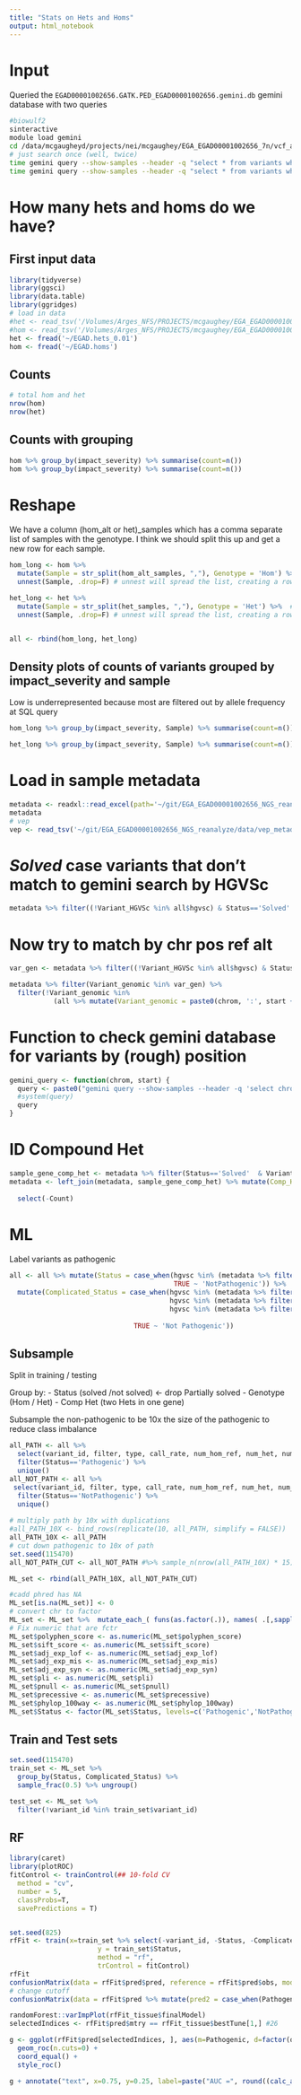```yaml
---
title: "Stats on Hets and Homs"
output: html_notebook
---
```


# Input
Queried the `EGAD00001002656.GATK.PED_EGAD00001002656.gemini.db` gemini database with two queries


```bash
#biowulf2
sinteractive
module load gemini
cd /data/mcgaugheyd/projects/nei/mcgaughey/EGA_EGAD00001002656_7n/vcf_annotated
# just search once (well, twice)
time gemini query --show-samples --header -q "select * from variants where aaf < 0.05 and filter is NULL AND (aaf_esp_all < 0.01 AND aaf_1kg_all_float < 0.01 AND af_exac_all < 0.01  AND (is_coding=1 OR is_splicing=1)) OR impact_severity='HIGH' OR clinvar_sig LIKE '%patho%'" --gt-filter "(gt_types).(*).(==HOM_ALT).(any)" EGAD00001002656.GATK.PED_EGAD00001002656.gemini.db  > EGAD.homs &
time gemini query --show-samples --header -q "select * from variants where aaf < 0.05 and filter is NULL AND (aaf_esp_all < 0.0001 AND aaf_1kg_all_float < 0.0001 AND af_exac_all < 0.0001  and (is_coding=1 OR is_splicing=1)) OR impact_severity='HIGH' OR clinvar_sig LIKE '%patho%'" --gt-filter "(gt_types).(*).(==HET).(any)" EGAD00001002656.GATK.PED_EGAD00001002656.gemini.db  > EGAD.hets &
```

# How many hets and homs do we have?
## First input data
```r
library(tidyverse)
library(ggsci)
library(data.table)
library(ggridges)
# load in data
#het <- read_tsv('/Volumes/Arges_NFS/PROJECTS/mcgaughey/EGA_EGAD00001002656_NGS_reanalyze/raw_data/EGAD.hets')
#hom <- read_tsv('/Volumes/Arges_NFS/PROJECTS/mcgaughey/EGA_EGAD00001002656_NGS_reanalyze/raw_data/EGAD.homs')
het <- fread('~/EGAD.hets_0.01')
hom <- fread('~/EGAD.homs')
```

## Counts
```r
# total hom and het
nrow(hom)
nrow(het)
```

## Counts with grouping
```r
hom %>% group_by(impact_severity) %>% summarise(count=n())
hom %>% group_by(impact_severity) %>% summarise(count=n())
```

# Reshape
We have a column (hom_alt or het)_samples which has a comma separate list of samples with the genotype. I think we should split this up and get a new row for each sample. 
```r
hom_long <- hom %>% 
  mutate(Sample = str_split(hom_alt_samples, ","), Genotype = 'Hom') %>%  # split with str_split to create a list
  unnest(Sample, .drop=F) # unnest will spread the list, creating a row for each entry

het_long <- het %>% 
  mutate(Sample = str_split(het_samples, ","), Genotype = 'Het') %>%  # split with str_split to create a list
  unnest(Sample, .drop=F) # unnest will spread the list, creating a row for each entry


all <- rbind(hom_long, het_long)
```

## Density plots of counts of variants grouped by impact_severity and sample
Low is underrepresented because most are filtered out by allele frequency at SQL query
```r
hom_long %>% group_by(impact_severity, Sample) %>% summarise(count=n()) %>% mutate(`Impact Severity` = factor(impact_severity, levels = c('LOW','MED','HIGH'))) %>% ggplot(aes(x=count, y=`Impact Severity`, fill=`Impact Severity`)) + geom_density_ridges(scale=10) + theme_minimal() + scale_fill_npg()

het_long %>% group_by(impact_severity, Sample) %>% summarise(count=n()) %>% mutate(`Impact Severity` = factor(impact_severity, levels = c('LOW','MED','HIGH'))) %>% ggplot(aes(x=count, y=`Impact Severity`, fill=`Impact Severity`)) + geom_density_ridges(scale=10) + theme_minimal() + scale_fill_npg()
```
# Load in sample metadata
```r
metadata <- readxl::read_excel(path='~/git/EGA_EGAD00001002656_NGS_reanalyze/data/1-s2.0-S0002929716305274-mmc3.xlsx') %>% mutate(Sample=Patient)
metadata
# vep
vep <- read_tsv('~/git/EGA_EGAD00001002656_NGS_reanalyze/data/vep_metadata.txt') %>% unique()
```

# *Solved* case variants that don't match to gemini search by HGVSc
```r
metadata %>% filter((!Variant_HGVSc %in% all$hgvsc) & Status=='Solved'  & Variant_HGVSc!='NA') 
```

# Now try to match by chr pos ref alt
```r
var_gen <- metadata %>% filter((!Variant_HGVSc %in% all$hgvsc) & Status=='Solved'  & Variant_HGVSc!='NA') %>% pull(Variant_genomic)

metadata %>% filter(Variant_genomic %in% var_gen) %>% 
  filter(!Variant_genomic %in% 
           (all %>% mutate(Variant_genomic = paste0(chrom, ':', start + 1, ref, '>', alt)) %>% pull(Variant_genomic)))
```

# Function to check gemini database for variants by (rough) position
```r
gemini_query <- function(chrom, start) {
  query <- paste0("gemini query --show-samples --header -q 'select chrom, ref, alt, start, end, is_coding, aaf,filter, aaf_esp_all, aaf_1kg_all_float, af_exac_all, impact, impact_severity, clinvar_sig from variants where chrom==\"", chrom, "  and start > ", start-5, " and start < ", start + 5, "' /Volumes/Arges/NGS_data/DNA/gemini_db/EGAD00001002656.GATK.PED_EGAD00001002656.gemini.db")
  #system(query)
  query
}
```

# ID Compound Het
```r
sample_gene_comp_het <- metadata %>% filter(Status=='Solved'  & Variant_HGVSc!='NA' & GT=='0/1') %>% group_by(Sample, Gene) %>% summarise(Count=n()) %>% filter(Count>1) 
metadata <- left_join(metadata, sample_gene_comp_het) %>% mutate(Comp_Het_Path = case_when(Count >= 2 ~ 'CH', 
                                                                                           TRUE ~ 'No')) %>% 
  select(-Count)
```
# ML
Label variants as pathogenic
```r
all <- all %>% mutate(Status = case_when(hgvsc %in% (metadata %>% filter(Status=='Solved') %>% pull(Variant_HGVSc)) ~ 'Pathogenic',
                                         TRUE ~ 'NotPathogenic')) %>% 
  mutate(Complicated_Status = case_when(hgvsc %in% (metadata %>% filter(Comp_Het_Path == 'Yes') %>% pull(Variant_HGVSc)) ~ 'Comp_Het',
                                        hgvsc %in% (metadata %>% filter(Status=='Solved' & GT=='0/1') %>% pull(Variant_HGVSc)) ~ 'AD',
                                        hgvsc %in% (metadata %>% filter(Status=='Solved' & GT=='1/1') %>% pull(Variant_HGVSc)) ~ 'AR',
                                        
                               TRUE ~ 'Not Pathogenic'))
```

## Subsample
Split in training / testing

Group by:
- Status (solved /not solved) <- drop Partially solved
- Genotype (Hom / Het)
- Comp Het (two Hets in one gene)

Subsample the non-pathogenic to be 10x the size of the pathogenic to reduce class imbalance
```r

all_PATH <- all %>% 
  select(variant_id, filter, type, call_rate, num_hom_ref, num_het, num_hom_alt, aaf, is_exonic, is_coding, is_lof, is_splicing, impact, impact_so, impact_severity, polyphen_score, sift_score, aaf_1kg_afr_float:an_exac_sas, max_aaf_all, pli, pnull, precessive, phylop_100way, canonical, cadd_phred, Genotype, Status, Complicated_Status) %>% 
  filter(Status=='Pathogenic') %>% 
  unique()
all_NOT_PATH <- all %>% 
 select(variant_id, filter, type, call_rate, num_hom_ref, num_het, num_hom_alt, aaf, is_exonic, is_coding, is_lof, is_splicing, impact, impact_so, impact_severity, polyphen_score, sift_score, aaf_1kg_afr_float:an_exac_sas, max_aaf_all, pli, pnull, precessive, phylop_100way, canonical, cadd_phred, Genotype, Status, Complicated_Status) %>% 
  filter(Status=='NotPathogenic') %>% 
  unique()
 
# multiply path by 10x with duplications
#all_PATH_10X <- bind_rows(replicate(10, all_PATH, simplify = FALSE))
all_PATH_10X <- all_PATH
# cut down pathogenic to 10x of path
set.seed(115470)
all_NOT_PATH_CUT <- all_NOT_PATH #%>% sample_n(nrow(all_PATH_10X) * 15)

ML_set <- rbind(all_PATH_10X, all_NOT_PATH_CUT)

#cadd phred has NA
ML_set[is.na(ML_set)] <- 0
# convert chr to factor
ML_set <- ML_set %>%  mutate_each_( funs(as.factor(.)), names( .[,sapply(., is.character)] ))
# Fix numeric that are fctr
ML_set$polyphen_score <- as.numeric(ML_set$polyphen_score)
ML_set$sift_score <- as.numeric(ML_set$sift_score)
ML_set$adj_exp_lof <- as.numeric(ML_set$adj_exp_lof)
ML_set$adj_exp_mis <- as.numeric(ML_set$adj_exp_mis)
ML_set$adj_exp_syn <- as.numeric(ML_set$adj_exp_syn)
ML_set$pli <- as.numeric(ML_set$pli)
ML_set$pnull <- as.numeric(ML_set$pnull)
ML_set$precessive <- as.numeric(ML_set$precessive)
ML_set$phylop_100way <- as.numeric(ML_set$phylop_100way)
ML_set$Status <- factor(ML_set$Status, levels=c('Pathogenic','NotPathogenic'))


```

## Train and Test sets
```r
set.seed(115470)
train_set <- ML_set %>% 
  group_by(Status, Complicated_Status) %>% 
  sample_frac(0.5) %>% ungroup()

test_set <- ML_set %>% 
  filter(!variant_id %in% train_set$variant_id)
```

## RF
```r
library(caret)
library(plotROC)
fitControl <- trainControl(## 10-fold CV
  method = "cv",
  number = 5,
  classProbs=T,
  savePredictions = T)


set.seed(825)
rfFit <- train(x=train_set %>% select(-variant_id, -Status, -Complicated_Status) %>% data.frame(), 
                      y = train_set$Status, 
                      method = "rf", 
                      trControl = fitControl)
rfFit
confusionMatrix(data = rfFit$pred$pred, reference = rfFit$pred$obs, mode='prec_recall')
# change cutoff
confusionMatrix(data = rfFit$pred %>% mutate(pred2 = case_when(Pathogenic > 0.2 ~ 'Pathogenic', TRUE ~ 'NotPathogenic')) %>% pull(pred2), reference = rfFit$pred$obs)

randomForest::varImpPlot(rfFit_tissue$finalModel)
selectedIndices <- rfFit$pred$mtry == rfFit_tissue$bestTune[1,] #26

g <- ggplot(rfFit$pred[selectedIndices, ], aes(m=Pathogenic, d=factor(obs, levels=c('Pathogenic','NotPathogenic')))) + 
  geom_roc(n.cuts=0) + 
  coord_equal() +
  style_roc()

g + annotate("text", x=0.75, y=0.25, label=paste("AUC =", round((calc_auc(g))$AUC, 4)))
```